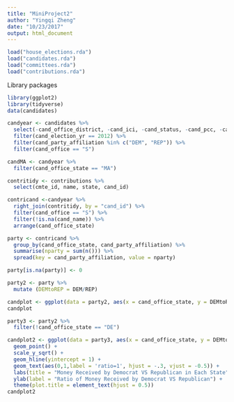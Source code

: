 ```yaml
---
title: "MiniProject2"
author: "Yingqi Zheng"
date: "10/23/2017"
output: html_document
---
```


```r
load("house_elections.rda")
load("candidates.rda")
load("committees.rda")
load("contributions.rda")
```

Library packages
```R
library(ggplot2)
library(tidyverse)
data(candidates)
```

```R
candyear <- candidates %>%
  select(-cand_office_district, -cand_ici, -cand_status, -cand_pcc, -cand_st1, -cand_st2, -cand_city, -cand_state, -cand_zip) %>%
  filter(cand_election_yr == 2012) %>%
  filter(cand_party_affiliation %in% c("DEM", "REP")) %>%
  filter(cand_office == "S")
```


```r
candMA <- candyear %>%
  filter(cand_office_state == "MA")
```

```r
contritidy <- contributions %>%
  select(cmte_id, name, state, cand_id)

contricand <-candyear %>%
  right_join(contritidy, by = "cand_id") %>%
  filter(cand_office == "S") %>%
  filter(!is.na(cand_name)) %>%
  arrange(cand_office_state)
```

```R
party <- contricand %>%
  group_by(cand_office_state, cand_party_affiliation) %>%
  summarise(nparty = sum(n())) %>%
  spread(key = cand_party_affiliation, value = nparty)
```


```R
party[is.na(party)] <- 0

party2 <- party %>%
  mutate (DEMtoREP = DEM/REP)

```

```r
candplot <- ggplot(data = party2, aes(x = cand_office_state, y = DEMtoREP)) + geom_point() + scale_y_sqrt()
candplot
```

```r
party3 <- party2 %>%
  filter(!cand_office_state == "DE")

candplot2 <- ggplot(data = party3, aes(x = cand_office_state, y = DEMtoREP), alpha = 0.2) + 
  geom_point() + 
  scale_y_sqrt() + 
  geom_hline(yintercept = 1) +  
  geom_text(aes(0,1,label = 'ratio=1', hjust = -.3, vjust = -0.5)) +
  labs(title = "Money Received by Democrat VS Republican in Each State") +
  ylab(label = "Ratio of Money Received by Democrat VS Republican") +
  theme(plot.title = element_text(hjust = 0.5))
candplot2
```


